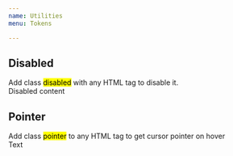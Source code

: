 ```yaml
---
name: Utilities
menu: Tokens

---
```


## Disabled

<div className="de-code">
Add class <mark>disabled</mark> with any HTML tag to disable it.
</div>

<Playground>
    <div className="disabled">
        Disabled content
    </div>
</Playground>

## Pointer

<div className="de-code">
    Add class <mark>pointer</mark> to any HTML tag to get cursor pointer on hover
</div>

<Playground>
<div className="pointer">Text</div>
</Playground>